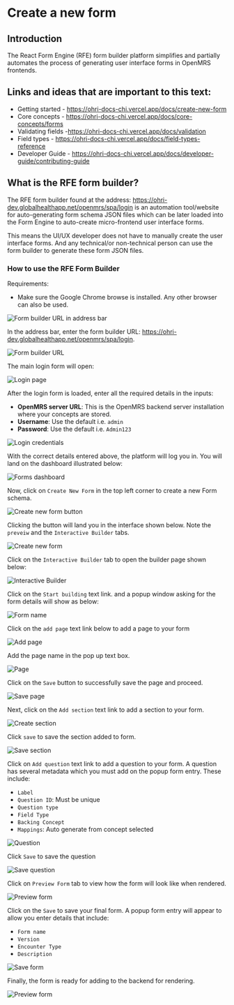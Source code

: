 # Create a new form

## Introduction

The React Form Engine (RFE) form builder platform simplifies and partially automates the process of generating user interface forms in OpenMRS frontends.

## Links and ideas that are important to this text:

- Getting started - https://ohri-docs-chi.vercel.app/docs/create-new-form
- Core concepts - https://ohri-docs-chi.vercel.app/docs/core-concepts/forms
- Validating fields -https://ohri-docs-chi.vercel.app/docs/validation
- Field types - https://ohri-docs-chi.vercel.app/docs/field-types-reference
- Developer Guide - https://ohri-docs-chi.vercel.app/docs/developer-guide/contributing-guide

## What is the RFE form builder?

The RFE form builder found at the address: https://ohri-dev.globalhealthapp.net/openmrs/spa/login is an automation tool/website for auto-generating form schema JSON files which can be later loaded into the Form Engine to auto-create micro-frontend user interface forms.

This means the UI/UX developer does not have to manually create the user interface forms. And any technical/or non-technical person can use the form builder to generate these form JSON files.

### How to use the RFE Form Builder

Requirements:

- Make sure the Google Chrome browse is installed. Any other browser can also be used.

![Form builder URL in address bar](/form-builder-url.png)

In the address bar, enter the form builder URL: https://ohri-dev.globalhealthapp.net/openmrs/spa/login.

![Form builder URL](/form-builder-url.png)

The main login form will open:

![Login page](/login-page.png)

After the login form is loaded, enter all the required details in the inputs:

- **OpenMRS server URL**: This is the OpenMRS backend server installation where your concepts are stored.
- **Username**: Use the default i.e. `admin`
- **Password**: Use the default i.e. `Admin123`

![Login credentials](/login-credentials.png)

With the correct details entered above, the platform will log you in. You will land on the dashboard illustrated below:

![Forms dashboard](/forms-dashboard.png)

Now, click on `Create New Form` in the top left corner to create a new Form schema.

![Create new form button](/create-new-form-button.png)

Clicking the button will land you in the interface shown below. Note the  `preveiw` and the `Interactive Builder` tabs.

![Create new form](/create_new_form.png)

Click on the `Interactive Builder` tab to open the builder page shown below:

![Interactive Builder](/interactive_builder.png)

Click on the `Start building` text link. and a popup window asking for the form details will show as below:

![Form name](/form_name.png)

Click on the `add page` text link below to add a page to your form

![Add page](/add_page.png)

Add the page name in the pop up text box.

![Page](/page_name.png)

Click on the `Save` button to successfully save the page and proceed.

![Save page](/save_page.png)

Next, click on the `Add section`  text link to add a section to your form.

![Create section](/create_section.png)

Click `save` to save the section added to form.

![Save section](/save_section.png)

Click on `Add question` text link to add a question to your form. A question has several metadata which you must add on the popup form entry. These include:
- `Label`
- `Question ID`: Must be unique
- `Question type`
- `Field Type`
- `Backing Concept`
- `Mappings`: Auto generate from concept selected


![Question](/question.png)

Click `Save` to save the question

![Save question](/save_question.png)

Click on `Preview Form` tab to view how the form will look like when rendered.

![Preview form](/preview_form.png)

Click on the `Save` to save your final form. A popup form entry will appear to allow you enter details that include:
- `Form name`
- `Version`
- `Encounter Type`
- `Description`

![Save form](/save_form.png)

Finally, the form is ready for adding to the backend for rendering.

![Preview form](/preview_form.png)
